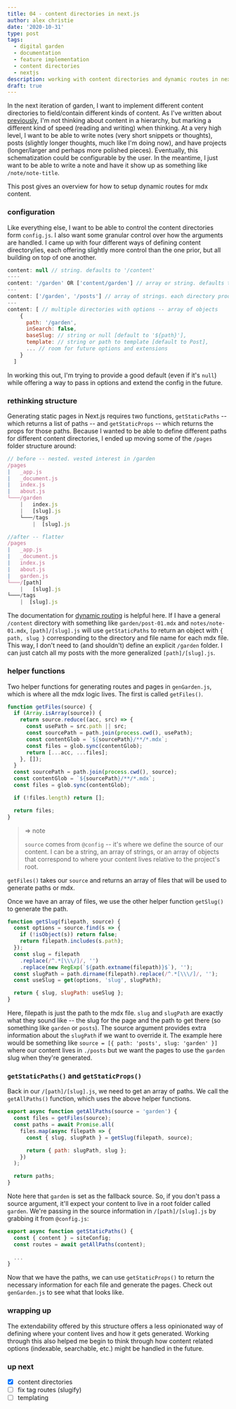 ```yaml
---
title: 04 - content directories in next.js
author: alex christie
date: '2020-10-31'
type: post
tags:
  - digital garden
  - documentation
  - feature implementation
  - content directories
  - nextjs
description: working with content directories and dynamic routes in next.js
draft: true
---
```


In the next iteration of garden, I want to implement different content directories to field/contain different kinds of content. As I've written about [previously](/garden/rethinking-digital-gardening), I'm not thinking about content in a hierarchy, but marking a different kind of speed (reading and writing) when thinking. At a very high level, I want to be able to write notes (very short snippets or thoughts), posts (slightly longer thoughts, much like I'm doing now), and have projects (longer/larger and perhaps more polished pieces). Eventually, this schematization could be configurable by the user. In the meantime, I just want to be able to write a note and have it show up as something like `/note/note-title`.

This post gives an overview for how to setup dynamic routes for mdx content.

### configuration

Like everything else, I want to be able to control the content directories form `config.js`. I also want some granular control over how the arguments are handled. I came up with four different ways of defining content directory/ies, each offering slightly more control than the one prior, but all building on top of one another.

``` js
content: null // string. defaults to '/content'
----
content: '/garden' OR ['content/garden'] // array or string. defaults to `/${folderName}`
---
content: ['/garden', '/posts'] // array of strings. each directory produces slugs with `/${folderName}`
---
content: [ // multiple directories with options -- array of objects
    {
      path: '/garden',
      inSearch: false,
      baseSlug: // string or null [default to '${path}'],
      template: // string or path to template [default to Post],
      ... // room for future options and extensions
    }
  ]
```

In working this out, I'm trying to provide a good default (even if it's `null`) while offering a way to pass in options and extend the config in the future.

### rethinking structure

Generating static pages in Next.js requires two functions, `getStaticPaths` -- which returns a list of paths -- and `getStaticProps` -- which returns the props for those paths. Because I wanted to be able to define different paths for different content directories, I ended up moving some of the `/pages` folder structure around:

```js
// before -- nested. vested interest in /garden
/pages
|   _app.js
|   _document.js
|   index.js
|   about.js
└───/garden
    |   index.js
    |   [slug].js
    └───/tags
        |  [slug].js

//after -- flatter
/pages
|   _app.js
|   _document.js
|   index.js
|   about.js
|   garden.js
└───/[path]
    |   [slug].js
└───/tags
    |  [slug].js
```

The documentation for [dynamic routing](https://nextjs.org/docs/routing/dynamic-routes) is helpful here. If I have a general `/content` directory with something like `garden/post-01.mdx` and `notes/note-01.mdx`, `[path]/[slug].js` will use `getStaticPaths` to return an object with `{ path, slug }` corresponding to the directory and file name for each mdx file. This way, I don't need to (and shouldn't) define an explicit `/garden` folder. I can just catch all my posts with the more generalized `[path]/[slug].js`.

### helper functions

Two helper functions for generating routes and pages in `genGarden.js`, which is where all the mdx logic lives. The first is called `getFiles()`.

``` js
function getFiles(source) {
  if (Array.isArray(source)) {
    return source.reduce((acc, src) => {
      const usePath = src.path || src;
      const sourcePath = path.join(process.cwd(), usePath);
      const contentGlob = `${sourcePath}/**/*.mdx`;
      const files = glob.sync(contentGlob);
      return [...acc, ...files];
    }, []);
  }
  const sourcePath = path.join(process.cwd(), source);
  const contentGlob = `${sourcePath}/**/*.mdx`;
  const files = glob.sync(contentGlob);

  if (!files.length) return [];

  return files;
}
```

> => note
>
> `source` comes from `@config` -- it's where we define the source of our content. I can be a string, an array of strings, or an array of objects that correspond to where your content lives relative to the project's root.

`getFiles()` takes our `source` and returns an array of files that will be used to generate paths or mdx.

Once we have an array of files, we use the other helper function `getSlug()` to generate the path.

``` js
function getSlug(filepath, source) {
  const options = source.find(s => {
    if (!isObject(s)) return false;
    return filepath.includes(s.path);
  });
  const slug = filepath
    .replace(/^.*[\\\/]/, '')
    .replace(new RegExp(`${path.extname(filepath)}$`), '');
  const slugPath = path.dirname(filepath).replace(/^.*[\\\/]/, '');
  const useSlug = get(options, 'slug', slugPath);

  return { slug, slugPath: useSlug };
}
```

Here, filepath is just the path to the mdx file. `slug` and `slugPath` are exactly what they sound like -- the slug for the page and the path to get there (so something like `garden` or `posts`). The source argument provides extra information about the `slugPath` if we want to override it. The example here would be something like `source = [{ path: 'posts', slug: 'garden' }]` where our content lives in `./posts` but we want the pages to use the `garden` slug when they're generated.

### `getStaticPaths()` and `getStaticProps()`

Back in our `/[path]/[slug].js`, we need to get an array of paths. We call the `getAllPaths()` function, which uses the above helper functions.

``` js
export async function getAllPaths(source = 'garden') {
  const files = getFiles(source);
  const paths = await Promise.all(
    files.map(async filepath => {
      const { slug, slugPath } = getSlug(filepath, source);

      return { path: slugPath, slug };
    })
  );

  return paths;
}
```

Note here that `garden` is set as the fallback source. So, if you don't pass a source argument, it'll expect your content to live in a root folder called `garden`. We're passing in the source information in `/[path]/[slug].js` by grabbing it from `@config.js`:

``` js
export async function getStaticPaths() {
  const { content } = siteConfig;
  const routes = await getAllPaths(content);
  
  ...
}
```

Now that we have the paths, we can use `getStaticProps()` to return the necessary information for each file and generate the pages. Check out `genGarden.js` to see what that looks like.

### wrapping up

The extendability offered by this structure offers a less opinionated way of defining where your content lives and how it gets generated. Working through this also helped me begin to think through how content related options (indexable, searchable, etc.) might be handled in the future.

### up next

- [x] content directories
- [ ] fix tag routes (slugify)
- [ ] templating
